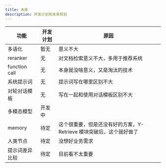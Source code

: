 ```yaml
---
title: 未来
description: 开发计划和未来规划
---
```


| 功能                 | 开发计划 | 原因 |
|----------------------|----------|------|
| 多语化               | 暂无     |  意义不大 |
| reranker             | 无       | 对文档检索意义不大，多用于推荐系统 |
| function call        | 无       | 本身就没啥意义，又是淘汰的技术 |
| 系统提示词           | 无       | 提示词写在哪里区别不大 |
| 对轮对话模板           | 无       | 写在一起和使用对话模板区别不大|
| 多模态模型           | 开发中   |      |
| memory               | 待定     | 这个很重要，但是还没有好的方案，Y-Retrieve 模块突破后，这个就好做了|
| 人类节点               | 待定     | 没想好业务需求 |
| 提示词差异比较               | 待定     | 目前看不太重要 |